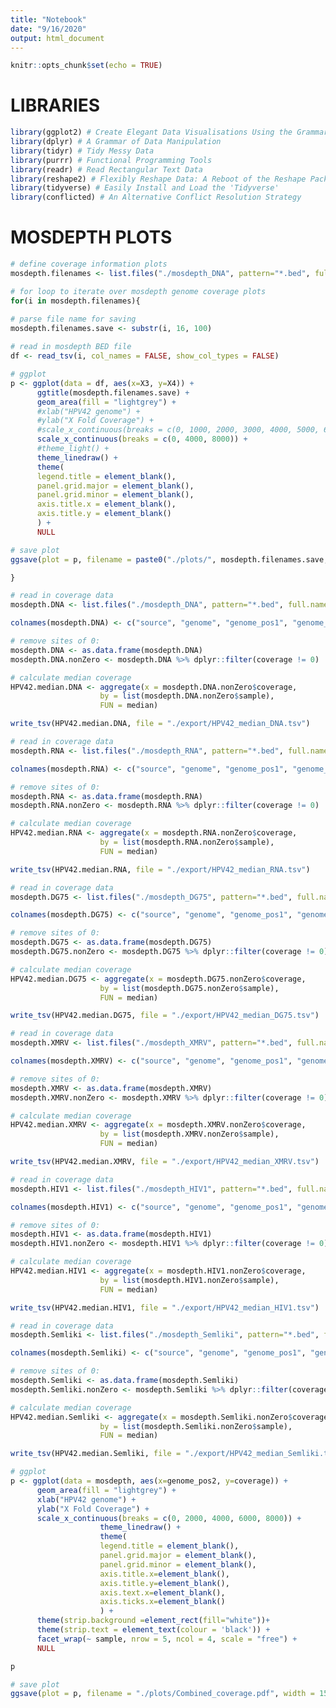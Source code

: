 ```yaml
---
title: "Notebook"
date: "9/16/2020"
output: html_document
---
```


```r
knitr::opts_chunk$set(echo = TRUE)
```


# LIBRARIES
```r
library(ggplot2) # Create Elegant Data Visualisations Using the Grammar of Graphics
library(dplyr) # A Grammar of Data Manipulation
library(tidyr) # Tidy Messy Data
library(purrr) # Functional Programming Tools
library(readr) # Read Rectangular Text Data
library(reshape2) # Flexibly Reshape Data: A Reboot of the Reshape Package
library(tidyverse) # Easily Install and Load the 'Tidyverse'
library(conflicted) # An Alternative Conflict Resolution Strategy
```


# MOSDEPTH PLOTS
```r
# define coverage information plots
mosdepth.filenames <- list.files("./mosdepth_DNA", pattern="*.bed", full.names=TRUE)

# for loop to iterate over mosdepth genome coverage plots
for(i in mosdepth.filenames){

# parse file name for saving
mosdepth.filenames.save <- substr(i, 16, 100)   
   
# read in mosdepth BED file
df <- read_tsv(i, col_names = FALSE, show_col_types = FALSE)

# ggplot
p <- ggplot(data = df, aes(x=X3, y=X4)) +
      ggtitle(mosdepth.filenames.save) +
      geom_area(fill = "lightgrey") +
      #xlab("HPV42 genome") +
      #ylab("X Fold Coverage") +
      #scale_x_continuous(breaks = c(0, 1000, 2000, 3000, 4000, 5000, 6000, 7000, 8000)) +
      scale_x_continuous(breaks = c(0, 4000, 8000)) +
      #theme_light() +
      theme_linedraw() +
      theme(
      legend.title = element_blank(),
      panel.grid.major = element_blank(),
      panel.grid.minor = element_blank(),
      axis.title.x = element_blank(),
      axis.title.y = element_blank()
      ) +
      NULL

# save plot  
ggsave(plot = p, filename = paste0("./plots/", mosdepth.filenames.save, ".pdf"), width = 3, height = 1.75)

}
```





```r
# read in coverage data
mosdepth.DNA <- list.files("./mosdepth_DNA", pattern="*.bed", full.names=TRUE) %>% set_names() %>% map_dfr( ~read_tsv( ., col_names = FALSE, show_col_types = FALSE), .id = "source") %>% mutate(sample = substr(source, 16,100))

colnames(mosdepth.DNA) <- c("source", "genome", "genome_pos1", "genome_pos2", "coverage", "sample")

# remove sites of 0:
mosdepth.DNA <- as.data.frame(mosdepth.DNA)
mosdepth.DNA.nonZero <- mosdepth.DNA %>% dplyr::filter(coverage != 0)

# calculate median coverage
HPV42.median.DNA <- aggregate(x = mosdepth.DNA.nonZero$coverage,
                    by = list(mosdepth.DNA.nonZero$sample),
                    FUN = median)

write_tsv(HPV42.median.DNA, file = "./export/HPV42_median_DNA.tsv")
```


```r
# read in coverage data
mosdepth.RNA <- list.files("./mosdepth_RNA", pattern="*.bed", full.names=TRUE) %>% set_names() %>% map_dfr( ~read_tsv( ., col_names = FALSE, show_col_types = FALSE), .id = "source") %>% mutate(sample = substr(source, 16,100))

colnames(mosdepth.RNA) <- c("source", "genome", "genome_pos1", "genome_pos2", "coverage", "sample")

# remove sites of 0:
mosdepth.RNA <- as.data.frame(mosdepth.RNA)
mosdepth.RNA.nonZero <- mosdepth.RNA %>% dplyr::filter(coverage != 0)

# calculate median coverage
HPV42.median.RNA <- aggregate(x = mosdepth.RNA.nonZero$coverage,
                    by = list(mosdepth.RNA.nonZero$sample),
                    FUN = median)

write_tsv(HPV42.median.RNA, file = "./export/HPV42_median_RNA.tsv")
```



```r
# read in coverage data
mosdepth.DG75 <- list.files("./mosdepth_DG75", pattern="*.bed", full.names=TRUE) %>% set_names() %>% map_dfr( ~read_tsv( ., col_names = FALSE, show_col_types = FALSE), .id = "source") %>% mutate(sample = substr(source, 16,100))

colnames(mosdepth.DG75) <- c("source", "genome", "genome_pos1", "genome_pos2", "coverage", "sample")

# remove sites of 0:
mosdepth.DG75 <- as.data.frame(mosdepth.DG75)
mosdepth.DG75.nonZero <- mosdepth.DG75 %>% dplyr::filter(coverage != 0)

# calculate median coverage
HPV42.median.DG75 <- aggregate(x = mosdepth.DG75.nonZero$coverage,
                    by = list(mosdepth.DG75.nonZero$sample),
                    FUN = median)

write_tsv(HPV42.median.DG75, file = "./export/HPV42_median_DG75.tsv")
```




```r
# read in coverage data
mosdepth.XMRV <- list.files("./mosdepth_XMRV", pattern="*.bed", full.names=TRUE) %>% set_names() %>% map_dfr( ~read_tsv( ., col_names = FALSE, show_col_types = FALSE), .id = "source") %>% mutate(sample = substr(source, 16,100))

colnames(mosdepth.XMRV) <- c("source", "genome", "genome_pos1", "genome_pos2", "coverage", "sample")

# remove sites of 0:
mosdepth.XMRV <- as.data.frame(mosdepth.XMRV)
mosdepth.XMRV.nonZero <- mosdepth.XMRV %>% dplyr::filter(coverage != 0)

# calculate median coverage
HPV42.median.XMRV <- aggregate(x = mosdepth.XMRV.nonZero$coverage,
                    by = list(mosdepth.XMRV.nonZero$sample),
                    FUN = median)

write_tsv(HPV42.median.XMRV, file = "./export/HPV42_median_XMRV.tsv")
```



```r
# read in coverage data
mosdepth.HIV1 <- list.files("./mosdepth_HIV1", pattern="*.bed", full.names=TRUE) %>% set_names() %>% map_dfr( ~read_tsv( ., col_names = FALSE, show_col_types = FALSE), .id = "source") %>% mutate(sample = substr(source, 16,100))

colnames(mosdepth.HIV1) <- c("source", "genome", "genome_pos1", "genome_pos2", "coverage", "sample")

# remove sites of 0:
mosdepth.HIV1 <- as.data.frame(mosdepth.HIV1)
mosdepth.HIV1.nonZero <- mosdepth.HIV1 %>% dplyr::filter(coverage != 0)

# calculate median coverage
HPV42.median.HIV1 <- aggregate(x = mosdepth.HIV1.nonZero$coverage,
                    by = list(mosdepth.HIV1.nonZero$sample),
                    FUN = median)

write_tsv(HPV42.median.HIV1, file = "./export/HPV42_median_HIV1.tsv")
```



```r
# read in coverage data
mosdepth.Semliki <- list.files("./mosdepth_Semliki", pattern="*.bed", full.names=TRUE) %>% set_names() %>% map_dfr( ~read_tsv( ., col_names = FALSE, show_col_types = FALSE), .id = "source") %>% mutate(sample = substr(source, 16,100))

colnames(mosdepth.Semliki) <- c("source", "genome", "genome_pos1", "genome_pos2", "coverage", "sample")

# remove sites of 0:
mosdepth.Semliki <- as.data.frame(mosdepth.Semliki)
mosdepth.Semliki.nonZero <- mosdepth.Semliki %>% dplyr::filter(coverage != 0)

# calculate median coverage
HPV42.median.Semliki <- aggregate(x = mosdepth.Semliki.nonZero$coverage,
                    by = list(mosdepth.Semliki.nonZero$sample),
                    FUN = median)

write_tsv(HPV42.median.Semliki, file = "./export/HPV42_median_Semliki.tsv")
```













```r
# ggplot
p <- ggplot(data = mosdepth, aes(x=genome_pos2, y=coverage)) +
      geom_area(fill = "lightgrey") +
      xlab("HPV42 genome") +
      ylab("X Fold Coverage") +
      scale_x_continuous(breaks = c(0, 2000, 4000, 6000, 8000)) +
                    theme_linedraw() +
                    theme(
                    legend.title = element_blank(),
                    panel.grid.major = element_blank(),
                    panel.grid.minor = element_blank(),
                    axis.title.x=element_blank(),
                    axis.title.y=element_blank(),
                    axis.text.x=element_blank(),
                    axis.ticks.x=element_blank()
                    ) +
      theme(strip.background =element_rect(fill="white"))+
      theme(strip.text = element_text(colour = 'black')) +
      facet_wrap(~ sample, nrow = 5, ncol = 4, scale = "free") +
      NULL

p

# save plot  
ggsave(plot = p, filename = "./plots/Combined_coverage.pdf", width = 15, height = 9)
```
